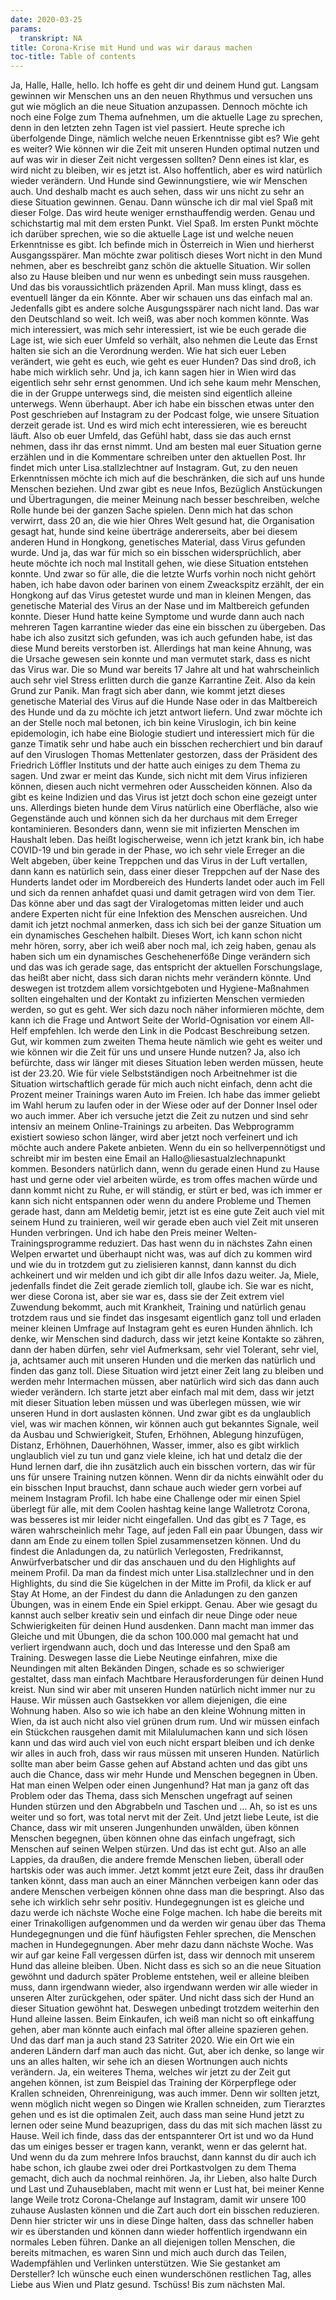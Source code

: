 ```yaml
---
date: 2020-03-25
params:
  transkript: NA
title: Corona-Krise mit Hund und was wir daraus machen
toc-title: Table of contents
---
```


 Ja, Halle, Halle, hello. Ich hoffe es geht dir und deinem Hund gut. Langsam gewinnen wir Menschen uns an den neuen Rhythmus und versuchen uns gut wie möglich an die neue Situation anzupassen. Dennoch möchte ich noch eine Folge zum Thema aufnehmen, um die aktuelle Lage zu sprechen, denn in den letzten zehn Tagen ist viel passiert. Heute spreche ich überfolgende Dinge, nämlich welche neuen Erkenntnisse gibt es? Wie geht es weiter? Wie können wir die Zeit mit unseren Hunden optimal nutzen und auf was wir in dieser Zeit nicht vergessen sollten? Denn eines ist klar, es wird nicht zu bleiben, wir es jetzt ist. Also hoffentlich, aber es wird natürlich wieder verändern. Und Hunde sind Gewinnungstiere, wie wir Menschen auch. Und deshalb macht es auch sehen, dass wir uns nicht zu sehr an diese Situation gewinnen. Genau. Dann wünsche ich dir mal viel Spaß mit dieser Folge. Das wird heute weniger ernsthauffendig werden. Genau und schichstartig mal mit dem ersten Punkt. Viel Spaß. Im ersten Punkt möchte ich darüber sprechen, wie so die aktuelle Lage ist und welche neuen Erkenntnisse es gibt. Ich befinde mich in Österreich in Wien und hierherst Ausgangsspärer. Man möchte zwar politisch dieses Wort nicht in den Mund nehmen, aber es beschreibt ganz schön die aktuelle Situation. Wir sollen also zu Hause bleiben und nur wenn es unbedingt sein muss rausgehen. Und das bis voraussichtlich präzenden April. Man muss klingt, dass es eventuell länger da ein Könnte. Aber wir schauen uns das einfach mal an. Jedenfalls gibt es andere solche Ausgungsspärer nach nicht land. Das war den Deutschland so weit. Ich weiß, was aber noch kommen könnte. Was mich interessiert, was mich sehr interessiert, ist wie be euch gerade die Lage ist, wie sich euer Umfeld so verhält, also nehmen die Leute das Ernst halten sie sich an die Verordnung werden. Wie hat sich euer Leben verändert, wie geht es euch, wie geht es euer Hunden? Das sind droß, ich habe mich wirklich sehr. Und ja, ich kann sagen hier in Wien wird das eigentlich sehr sehr ernst genommen. Und ich sehe kaum mehr Menschen, die in der Gruppe unterwegs sind, die meisten sind eigentlich alleine unterwegs. Wenn überhaupt. Aber ich habe ein bisschen etwas unter den Post geschrieben auf Instagram zu der Podcast folge, wie unsere Situation derzeit gerade ist. Und es wird mich echt interessieren, wie es bereucht läuft. Also ob euer Umfeld, das Gefühl habt, dass sie das auch ernst nehmen, dass ihr das ernst nimmt. Und am besten mal euer Situation gerne erzählen und in die Kommentare schreiben unter den aktuellen Post. Ihr findet mich unter Lisa.stallzlechtner auf Instagram. Gut, zu den neuen Erkenntnissen möchte ich mich auf die beschränken, die sich auf uns hunde Menschen beziehen. Und zwar gibt es neue Infos, Bezüglich Anstückungen und Übertragungen, die meiner Meinung nach besser beschreiben, welche Rolle hunde bei der ganzen Sache spielen. Denn mich hat das schon verwirrt, dass 20 an, die wie hier Ohres Welt gesund hat, die Organisation gesagt hat, hunde sind keine überträge andererseits, aber bei diesem anderen Hund in Hongkong, genetisches Material, dass Virus gefunden wurde. Und ja, das war für mich so ein bisschen widersprüchlich, aber heute möchte ich noch mal Institall gehen, wie diese Situation entstehen konnte. Und zwar so für alle, die die letzte Wurfs vorhin noch nicht gehört haben, ich habe davon oder barinen von einem Zweackspitz erzählt, der ein Hongkong auf das Virus getestet wurde und man in kleinen Mengen, das genetische Material des Virus an der Nase und im Maltbereich gefunden konnte. Dieser Hund hatte keine Symptome und wurde dann auch nach mehreren Tagen karrantine wieder das eine ein bisschen zu übergeben. Das habe ich also zusitzt sich gefunden, was ich auch gefunden habe, ist das diese Mund bereits verstorben ist. Allerdings hat man keine Ahnung, was die Ursache gewesen sein konnte und man vermutet stark, dass es nicht das Virus war. Die so Mund war bereits 17 Jahre alt und hat wahrscheinlich auch sehr viel Stress erlitten durch die ganze Karrantine Zeit. Also da kein Grund zur Panik. Man fragt sich aber dann, wie kommt jetzt dieses genetische Material des Virus auf die Hunde Nase oder in das Maltbereich des Hunde und da zu möchte ich jetzt antwort liefern. Und zwar möchte ich an der Stelle noch mal betonen, ich bin keine Viruslogin, ich bin keine epidemologin, ich habe eine Biologie studiert und interessiert mich für die ganze Timatik sehr und habe auch ein bisschen recherchiert und bin darauf auf den Viruslogen Thomas Mettenlater gestorzen, dass der Präsident des Friedrich Löffler Instituts und der hatte auch einiges zu dem Thema zu sagen. Und zwar er meint das Kunde, sich nicht mit dem Virus infizieren können, diesen auch nicht vermehren oder Ausscheiden können. Also da gibt es keine Indizien und das Virus ist jetzt doch schon eine gezeigt unter uns. Allerdings bieten hunde dem Virus natürlich eine Oberfläche, also wie Gegenstände auch und können sich da her durchaus mit dem Erreger kontaminieren. Besonders dann, wenn sie mit infizierten Menschen im Haushalt leben. Das heißt logischerweise, wenn ich jetzt krank bin, ich habe COVID-19 und bin gerade in der Phase, wo ich sehr viele Erreger an die Welt abgeben, über keine Treppchen und das Virus in der Luft vertallen, dann kann es natürlich sein, dass einer dieser Treppchen auf der Nase des Hunderts landet oder im Mordbereich des Hunderts landet oder auch im Fell und sich da rennen anhafdet quasi und damit getragen wird von dem Tier. Das könne aber und das sagt der Viralogetomas mitten leider und auch andere Experten nicht für eine Infektion des Menschen ausreichen. Und damit ich jetzt nochmal anmerken, dass ich sich bei der ganze Situation um ein dynamisches Geschehen halbilt. Dieses Wort, ich kann schon nicht mehr hören, sorry, aber ich weiß aber noch mal, ich zeig haben, genau als haben sich um ein dynamisches Geschehenerföße Dinge verändern sich und das was ich gerade sage, das entspricht der aktuellen Forschungslage, das heißt aber nicht, dass sich daran nichts mehr verändern könnte. Und deswegen ist trotzdem allem vorsichtgeboten und Hygiene-Maßnahmen sollten eingehalten und der Kontakt zu infizierten Menschen vermieden werden, so gut es geht. Wer sich dazu noch näher informieren möchte, dem kann ich die Frage und Antwort Seite der World-Ognisation vor einem All-Helf empfehlen. Ich werde den Link in die Podcast Beschreibung setzen. Gut, wir kommen zum zweiten Thema heute nämlich wie geht es weiter und wie können wir die Zeit für uns und unsere Hunde nutzen? Ja, also ich befürchte, dass wir länger mit dieses Situation leben werden müssen, heute ist der 23.20. Wie für viele Selbstständigen noch Arbeitnehmer ist die Situation wirtschaftlich gerade für mich auch nicht einfach, denn acht die Prozent meiner Trainings waren Auto im Freien. Ich habe das immer geliebt im Wahl herum zu laufen oder in der Wiese oder auf der Donner Insel oder wo auch immer. Aber ich versuche jetzt die Zeit zu nutzen und sind sehr intensiv an meinem Online-Trainings zu arbeiten. Das Webprogramm existiert sowieso schon länger, wird aber jetzt noch verfeinert und ich möchte auch andere Pakete anbieten. Wenn du ein so hellverpennötigst und schreibt mir im besten eine Email an Hallo@liesastualzlechnapunkt kommen. Besonders natürlich dann, wenn du gerade einen Hund zu Hause hast und gerne oder viel arbeiten würde, es trom offes machen würde und dann kommt nicht zu Ruhe, er will ständig, er stürt er bed, was ich immer er kann sich nicht entspannen oder wenn du andere Probleme und Themen gerade hast, dann am Meldetig bemir, jetzt ist es eine gute Zeit auch viel mit seinem Hund zu trainieren, weil wir gerade eben auch viel Zeit mit unseren Hunden verbringen. Und ich habe den Preis meiner Welten-Trainingsprogramme reduziert. Das hast wenn du in nächstes Zahn einen Welpen erwartet und überhaupt nicht was, was auf dich zu kommen wird und wie du in trotzdem gut zu zielisieren kannst, dann kannst du dich achkeinert und wir melden und ich gibt dir alle Infos dazu weiter. Ja, Miele, jedenfalls findet die Zeit gerade ziemlich toll, glaube ich. Sie war es nicht, wer diese Corona ist, aber sie war es, dass sie der Zeit extrem viel Zuwendung bekommt, auch mit Krankheit, Training und natürlich genau trotzdem raus und sie findet das insgesamt eigentlich ganz toll und erladen meiner kleinen Umfrage auf Instagram geht es euren Hunden ähnlich. Ich denke, wir Menschen sind dadurch, dass wir jetzt keine Kontakte so zähren, dann der haben dürfen, sehr viel Aufmerksam, sehr viel Tolerant, sehr viel, ja, achtsamer auch mit unseren Hunden und die merken das natürlich und finden das ganz toll. Diese Situation wird jetzt einer Zeit lang zu bleiben und werden mehr Intermachen müssen, aber natürlich wird sich das dann auch wieder verändern. Ich starte jetzt aber einfach mal mit dem, dass wir jetzt mit dieser Situation leben müssen und was überlegen müssen, wie wir unseren Hund in dort auslasten können. Und zwar gibt es da unglaublich viel, was wir machen können, wir können auch gut bekanntes Signale, weil da Ausbau und Schwierigkeit, Stufen, Erhöhnen, Ablegung hinzufügen, Distanz, Erhöhnen, Dauerhöhnen, Wasser, immer, also es gibt wirklich unglaublich viel zu tun und ganz viele kleine, ich hat und detalz die der Hund lernen darf, die ihn zusätzlich auch ein bisschen vortern, das wir für uns für unsere Training nutzen können. Wenn dir da nichts einwählt oder du ein bisschen Input brauchst, dann schaue auch wieder gern vorbei auf meinem Instagram Profil. Ich habe eine Challenge oder mir einen Spiel überlegt für alle, mit dem Coolen hashtag keine lange Walletrotz Corona, was besseres ist mir leider nicht eingefallen. Und das gibt es 7 Tage, es wären wahrscheinlich mehr Tage, auf jeden Fall ein paar Übungen, dass wir dann am Ende zu einem tollen Spiel zusammensetzen können. Und du findest die Anladungen da, zu natürlich Verlegosten, Fredrikannst, Anwürfverbatscher und dir das anschauen und du den Highlights auf meinem Profil. Da man da findest mich unter Lisa.stallzlechner und in den Highlights, du sind die Sie kügelchen in der Mitte im Profil, da klick er auf Stay At Home, an der Findest du dann die Anladungen zu den ganzen Übungen, was in einem Ende ein Spiel erkippt. Genau. Aber wie gesagt du kannst auch selber kreativ sein und einfach dir neue Dinge oder neue Schwierigkeiten für deinen Hund ausdenken. Dann macht man immer das Gleiche und mit Übungen, die da schon 100.000 mal gemacht hat und verliert irgendwann auch, doch und das Interesse und den Spaß am Training. Deswegen lasse die Liebe Neutinge einfahren, mixe die Neundingen mit alten Bekänden Dingen, schade es so schwieriger gestaltet, dass man einfach Machtbare Herausforderungen für deinen Hund kreist. Nun sind wir aber mit unseren Hunden natürlich nicht immer nur zu Hause. Wir müssen auch Gastsekken vor allem diejenigen, die eine Wohnung haben. Also so wie ich habe an den kleine Wohnung mitten in Wien, da ist auch nicht also viel grünen drum rum. Und wir müssen einfach ein Stückchen rausgehen damit mit Milalulumachen kann und sich lösen kann und das wird auch viel von euch nicht erspart bleiben und ich denke wir alles in auch froh, dass wir raus müssen mit unseren Hunden. Natürlich sollte man aber beim Gasse gehen auf Abstand achten und das gibt uns auch die Chance, dass wir mehr Hunde und Menschen begegnen in Üben. Hat man einen Welpen oder einen Jungenhund? Hat man ja ganz oft das Problem oder das Thema, dass sich Menschen ungefragt auf seinen Hunden stürzen und den Abgrabbeln und Taschen und ... Ah, so ist es uns weiter und so fort, was total nervt mit der Zeit. Und jetzt liebe Leute, ist die Chance, dass wir mit unseren Jungenhunden unwälden, üben können Menschen begegnen, üben können ohne das einfach ungefragt, sich Menschen auf seinen Welpen stürzen. Und das ist echt gut. Also an alle Lappies, da draußen, die andere fremde Menschen lieben, überall oder hartskis oder was auch immer. Jetzt kommt jetzt eure Zeit, dass ihr draußen tanken könnt, dass man auch an einer Männchen verbeigen kann oder das andere Menschen verbeigen können ohne dass man die bespringt. Also das sehe ich wirklich sehr sehr positiv. Hundegegnungen ist es gleiche und dazu werde ich nächste Woche eine Folge machen. Ich habe die bereits mit einer Trinakolligen aufgenommen und da werden wir genau über das Thema Hundegegnungen und die fünf häufigsten Fehler sprechen, die Menschen machen in Hundegegnungen. Aber mehr dazu dann nächste Woche. Was wir auf gar keine Fall vergessen dürfen ist, dass wir dennoch mit unserem Hund das alleine bleiben. Üben. Nicht dass es sich so an die neue Situation gewöhnt und dadurch später Probleme entstehen, weil er alleine bleiben muss, dann irgendwann wieder, also irgendwann werden wir alle wieder in unseren Alter zurückgehen, oder später. Und nicht dass sich der Hund an dieser Situation gewöhnt hat. Deswegen unbedingt trotzdem weiterhin den Hund alleine lassen. Beim Einkaufen, ich weiß man nicht so oft einkaffung gehen, aber man könnte auch einfach mal öfter alleine spazieren gehen. Und das darf man ja auch stand 23 Satriter 2020. Wie ein Ort wie ein anderen Ländern darf man auch das nicht. Gut, aber ich denke, so lange wir uns an alles halten, wir sehe ich an diesen Wortnungen auch nichts verändern. Ja, ein weiteres Thema, welches wir jetzt zu der Zeit gut angehen können, ist zum Beispiel das Training der Körperpflege oder Krallen schneiden, Ohrenreinigung, was auch immer. Denn wir sollten jetzt, wenn möglich nicht wegen so Dingen wie Krallen schneiden, zum Tierarztes gehen und es ist die optimalen Zeit, auch dass man seine Hund jetzt zu lernen oder seine Mund beazuprigen, dass du das mit sich machen lässt zu Hause. Weil ich finde, dass das der entspannterer Ort ist und wo da Hund das um einiges besser er tragen kann, verankt, wenn er das gelernt hat. Und wenn du da zum mehrere Infos brauchst, dann kannst du dir auch ich habe schon, ich glaube zwei oder drei Portkastvolgen zu dem Thema gemacht, dich auch da nochmal reinhören. Ja, ihr Lieben, also halte Durch und Last und Zuhauseblaben, macht mit wenn er Lust hat, bei meiner Kenne lange Weile trotz Corona-Chelange auf Instagram, damit wir unsere 100 zuhause Auslasten können und die Zart auch dort ein bisschen reduzieren. Denn hier stricter wir uns in diese Dinge halten, dass das schneller haben wir es überstanden und können dann wieder hoffentlich irgendwann ein normales Leben führen. Danke an all diejenigen tollen Menschen, die bereits mitmachen, es waren Sinn und mich auch durch das Teilen, Wadempfählen und Verlinken unterstützen. Wie Sie gestanket am Dersteller? Ich wünsche euch einen wunderschönen restlichen Tag, alles Liebe aus Wien und Platz gesund. Tschüss! Bis zum nächsten Mal.